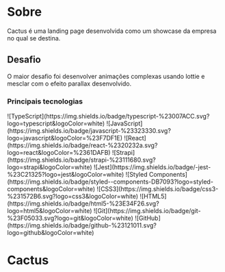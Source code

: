 
# Sobre

Cactus é uma landing page desenvolvida como um showcase da
empresa no qual se destina.

## Desafio

O maior desafio foi desenvolver animações complexas usando lottie
e mesclar com o efeito parallax desenvolvido.

### Principais tecnologias

<SkillsContainer>
<SkillRow >
  ![TypeScript](https://img.shields.io/badge/typescript-%23007ACC.svg?logo=typescript&logoColor=white)
  ![JavaScript](https://img.shields.io/badge/javascript-%23323330.svg?logo=javascript&logoColor=%23F7DF1E)
</SkillRow>

<SkillRow>
  ![React](https://img.shields.io/badge/react-%2320232a.svg?logo=react&logoColor=%2361DAFB)
  ![Strapi](https://img.shields.io/badge/strapi-%23111680.svg?logo=strapi&logoColor=white)
  ![Jest](https://img.shields.io/badge/-jest-%23C21325?logo=jest&logoColor=white)
  ![Styled
  Components](https://img.shields.io/badge/styled--components-DB7093?logo=styled-components&logoColor=white)
  ![CSS3](https://img.shields.io/badge/css3-%231572B6.svg?logo=css3&logoColor=white)
  ![HTML5](https://img.shields.io/badge/html5-%23E34F26.svg?logo=html5&logoColor=white)
</SkillRow>

<SkillRow>
![Git](https://img.shields.io/badge/git-%23F05033.svg?logo=git&logoColor=white)
![GitHub](https://img.shields.io/badge/github-%23121011.svg?logo=github&logoColor=white)
</SkillRow>
</SkillsContainer>

# <span className="hidden"> Cactus</span>
